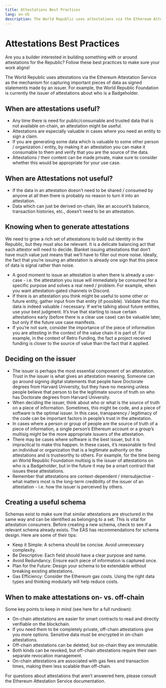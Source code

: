 ```yaml
---
title: Attestations Best Practices
lang: en-US
description: The World Republic uses attestations via the Ethereum Attestation Service as the mechanism for capturing important pieces of data as signed statements made by an issuer.
---
```


# Attestations Best Practices

Are you a builder interested in building something with or around attestations for the Republic? Follow these best practices to make sure your work aligns!

The World Republic uses attestations via the Ethereum Attestation Service as the mechanism for capturing important pieces of data as signed statements made by an issuer. For example, the World Republic Foundation is currently the issuer of attestations about who is a Badgeholder.

## When are attestations useful?

* Any time there is need for public/consumable and trusted data that is not available on-chain, an attestation might be useful.
* Attestations are especially valuable in cases where you need an entity to sign a claim.
* If you are generating some data which is valuable to some other person / organization / entity, by making it an attestation you can make it consumable to them and verify that you are the source of the data.
* Attestations / their content can be made private, make sure to consider whether this would be appropriate for your use case.

## When are Attestations not useful?

* If the data in an attestation doesn’t need to be shared / consumed by anyone at all then there is probably no reason to turn it into an attestation.
* Data which can just be derived on-chain, like an account’s balance, transaction histories, etc., doesn’t need to be an attestation.

## Knowing when to generate attestations

We need to grow a rich set of attestations to build out identity in the Republic, but they must also be relevant. It is a delicate balancing act that each attestor will need to decide. Blanket issuing attestations that don’t have much value just means that we’ll have to filter out more noise. Ideally, the fact that you’re issuing an attestation is already one sign that this piece of data is signal rather than noise.
* A good moment to issue an attestation is when there is already a use-case - i.e. the attestation you issue will immediately be consumed for a specific purpose and solves a real need / problem. For example, when you want attestation-gated channels in Discord.
* If there is an attestation you think might be useful to some other or future entity, gather input from that entity (if possible). Validate that this data is indeed valuable / necessary. If we’re talking about future entities, use your best judgment. It’s true that starting to issue certain attestations early (before there is a clear use case) can be valuable later, but only if the future use case manifests.
* If you’re not sure, consider the importance of the piece of information you are attesting in the context of the value chain it is part of. For example, in the context of Retro Funding, the fact a project received funding is closer to the source of value than the fact that it applied.

## Deciding on the issuer

* The issuer is perhaps the most essential component of an attestation. Trust in the issuer is what gives an attestation meaning. Someone can go around signing digital statements that people have Doctorate degrees from Harvard University, but they have no meaning unless people believe that person to be the legitimate source of truth on who has Doctorate degrees from Harvard University.
* When deciding the issuer, think about who or what is the source of truth on a piece of information. Sometimes, this might be code, and a piece of software is the optimal issuer. In this case, transparency / legitimacy of the code can be important factors in people’s trust in the attestation.
* In cases where a person or group of people are the source of truth of a piece of information, a single person’s Ethereum account or a group’s multisig might be the more appropriate issuers of the attestation.
* There may be cases where software is the best issuer, but it is impractical to make this happen. In these cases, it’s reasonable to find an individual or organization that is a legitimate authority on the attestations and is trustworthy to others. For example, for the time being an World Republic Foundation multisig is the issuer of attestations on who is a Badgeholder, but in the future it may be a smart contract that issues these attestations.
* Remember that attestations are context-dependent / intersubjective - what matters most is the long-term credibility of the issuer of an attestation - i.e. how the issuer is perceived by others.

## Creating a useful schema

Schemas exist to make sure that similar attestations are structured in the same way and can be identified as belonging to a set. This is vital for attestation consumers. Before creating a new schema, check to see if a relevant schema already exists. The EAS has recommendations for schema design. Here are some of their tips:
* Keep it Simple: A schema should be concise. Avoid unnecessary complexity. 
* Be Descriptive: Each field should have a clear purpose and name.
* Avoid Redundancy: Ensure each piece of information is captured once.
* Plan for the Future: Design your schema to be extendable without breaking existing attestations.
* Gas Efficiency: Consider the Ethereum gas costs. Using the right data types and thinking modularly will help reduce costs.

## When to make attestations on- vs. off-chain

Some key points to keep in mind (see here for a full rundown):
* On-chain attestations are easier for smart contracts to read and directly verifiable on the blockchain.
* If you need them to be completely private, off-chain attestations give you more options. Sensitive data must be encrypted in on-chain attestations.
* Off-chain attestations can be deleted, but on-chain they are immutable.
* Both kinds can be revoked, but off-chain attestations require their own separate revocation management.
* On-chain attestations are associated with gas fees and transaction times, making them less scalable than off-chain.

For questions about attestations that aren’t answered here, please consult the Ethereum Attestation Service documentation.